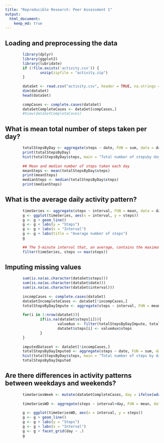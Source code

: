 ```yaml
---
title: "Reproducible Research: Peer Assessment 1"
output: 
  html_document:
    keep_md: true
---
```



## Loading and preprocessing the data
```r
        library(dplyr)
        library(ggplot2)
        library(lubridate)
        if (!file.exists('activity.csv')) {
                unzip(zipfile = "activity.zip")
        }
        
        dataSet <- read.csv("activity.csv", header = TRUE, na.strings = "NA")
        dim(dataSet)
        head(dataSet)
        
        compCases <- complete.cases(dataSet)
        dataSetCompleteCases <- dataSet[compCases,]
        #View(dataSetCompleteCases)
```

## What is mean total number of steps taken per day?
```r
        totalStepsByDay <- aggregate(steps ~ date, FUN = sum, data = dataSetCompleteCases)
        print(totalStepsByDay)
        hist(totalStepsByDay$steps, main = "Total number of stepsby day", xlab = "Steps")
        
        ## Mean and median number of steps taken each day
        meanSteps <- mean(totalStepsByDay$steps)
        print(meanSteps)
        medianSteps <- median(totalStepsByDay$steps)
        print(medianSteps)
```

## What is the average daily activity pattern?
```r
        timeSeries <- aggregate(steps ~ interval, FUN = mean, data = dataSetCompleteCases)
        g <- ggplot(timeSeries, aes(x = interval, y = steps))
        g <- g + geom_line() 
        g <- g + labs(y = "Steps")
        g <- g + labs(x = "Interval")
        g <- g + labs(title = "Average number of steps")
        g
        
        ## The 5-minute interval that, on average, contains the maximum number of steps
        filter(timeSeries, steps == max(steps))
```

## Imputing missing values
```r
        sum(is.na(as.character(dataSet$steps)))
        sum(is.na(as.character(dataSet$date)))
        sum(is.na(as.character(dataSet$interval)))
        
        incompCases <- complete.cases(dataSet)
        dataSetIncompleteCases <- dataSet[!incompCases,]
        totalStepsByDayImpute <- aggregate(steps ~ interval, FUN = mean, data = dataSetCompleteCases)
        
        for(i in 1:nrow(dataSet)){
                if(is.na(dataSet$steps[i])){
                        valueAux <- filter(totalStepsByDayImpute, totalStepsByDayImpute$interval == dataSet$interval[i])
                        dataSet$steps[i] <- valueAux$steps
                }
        }
        
        imputedDataset <- dataSet[!incompCases,]
        totalStepsByDayImputed <- aggregate(steps ~ date, FUN = sum, data = imputedDataset)
        hist(totalStepsByDay$steps, main = "Total number of steps by day Imputed", xlab = "Steps")
        totalStepsByDayImputed
```

## Are there differences in activity patterns between weekdays and weekends?
```r
        timeSeriesWeek <- mutate(dataSetCompleteCases, day = ifelse(wday(date) %in% c(2,3,4,5,6) ,"Weekday","Weekend"))
        
        timeSeriesWD <- aggregate(steps ~ interval+day, FUN = mean, data = timeSeriesWeek)
        
        g <- ggplot(timeSeriesWD, aes(x = interval, y = steps))
        g <- g + geom_line() 
        g <- g + labs(y = "Steps")
        g <- g + labs(x = "Interval")
        g <- g + facet_grid(day ~ .)
        g
```



